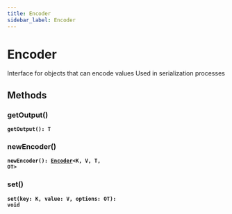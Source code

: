 ```yaml
---
title: Encoder
sidebar_label: Encoder
---
```


# Encoder

Interface for objects that can encode values
Used in serialization processes

## Methods

### getOutput()

**<code>getOutput(): T</code>**

### newEncoder()

**<code>newEncoder(): [Encoder](/api/interfaces/encoder)&lt;K, V, T, OT&gt;</code>**

### set()

**<code>set(key: K, value: V, options: OT): void</code>**

